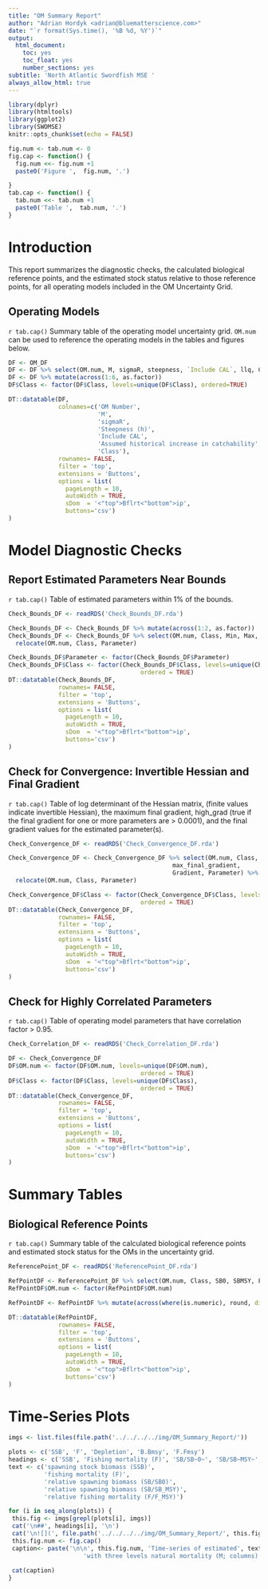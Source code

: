 ```yaml
---
title: "OM Summary Report"
author: "Adrian Hordyk <adrian@bluematterscience.com>"
date: "`r format(Sys.time(), '%B %d, %Y')`"
output:
  html_document:
    toc: yes
    toc_float: yes
    number_sections: yes
subtitle: 'North Atlantic Swordfish MSE '
always_allow_html: true
---
```



```r
library(dplyr)
library(htmltools)
library(ggplot2)
library(SWOMSE)
knitr::opts_chunk$set(echo = FALSE)

fig.num <- tab.num <- 0
fig.cap <- function() {
  fig.num <<- fig.num +1
  paste0('Figure ',  fig.num, '.')

} 
tab.cap <- function() {
  tab.num <<- tab.num +1
  paste0('Table ',  tab.num, '.')
}

```

# Introduction

This report summarizes the diagnostic checks, the calculated biological reference points, and the estimated stock status relative to those reference points, for all operating models included in the OM Uncertainty Grid.  

## Operating Models 

`r tab.cap()` Summary table of the operating model uncertainty grid. `OM.num` can be used to reference the operating models in the tables and figures below. 

```r
DF <- OM_DF
DF <- DF %>% select(OM.num, M, sigmaR, steepness, `Include CAL`, llq, Class)
DF <- DF %>% mutate(across(1:6, as.factor))
DF$Class <- factor(DF$Class, levels=unique(DF$Class), ordered=TRUE)

DT::datatable(DF, 
              colnames=c('OM Number',
                         'M',
                         'sigmaR',
                         'Steepness (h)',
                         'Include CAL',
                         'Assumed historical increase in catchability',
                         'Class'),
              rownames= FALSE,
              filter = 'top',
              extensions = 'Buttons',
              options = list(
                pageLength = 10, 
                autoWidth = TRUE,
                sDom  = '<"top">Bflrt<"bottom">ip',
                buttons='csv')
)


```
# Model Diagnostic Checks

## Report Estimated Parameters Near Bounds

`r tab.cap()` Table of estimated parameters within 1% of the bounds.

```r
Check_Bounds_DF <- readRDS('Check_Bounds_DF.rda')

Check_Bounds_DF <- Check_Bounds_DF %>% mutate(across(1:2, as.factor))
Check_Bounds_DF <- Check_Bounds_DF %>% select(OM.num, Class, Min, Max, Value, Parameter) %>%
  relocate(OM.num, Class, Parameter)

Check_Bounds_DF$Parameter <- factor(Check_Bounds_DF$Parameter)
Check_Bounds_DF$Class <- factor(Check_Bounds_DF$Class, levels=unique(Check_Bounds_DF$Class),
                                     ordered = TRUE)
DT::datatable(Check_Bounds_DF,
              rownames= FALSE,
              filter = 'top',
              extensions = 'Buttons',
              options = list(
                pageLength = 10, 
                autoWidth = TRUE,
                sDom  = '<"top">Bflrt<"bottom">ip',
                buttons='csv')
)

```

## Check for Convergence: Invertible Hessian and Final Gradient

`r tab.cap()` Table of log determinant of the Hessian matrix, (finite values indicate invertible Hessian), the maximum final gradient, high_grad (true if the final gradient for one or more parameters are > 0.0001), and the final gradient values for the estimated parameter(s).

```r
Check_Convergence_DF <- readRDS('Check_Convergence_DF.rda')

Check_Convergence_DF <- Check_Convergence_DF %>% select(OM.num, Class,  log_det_hessian, invertible,
                                              max_final_gradient, 
                                              Gradient, Parameter) %>%
  relocate(OM.num, Class, Parameter)

Check_Convergence_DF$Class <- factor(Check_Convergence_DF$Class, levels=unique(Check_Convergence_DF$Class),
                                     ordered = TRUE)
DT::datatable(Check_Convergence_DF,
              rownames= FALSE,
              filter = 'top',
              extensions = 'Buttons',
              options = list(
                pageLength = 10, 
                autoWidth = TRUE,
                sDom  = '<"top">Bflrt<"bottom">ip',
                buttons='csv')
)


```

## Check for Highly Correlated Parameters

`r tab.cap()` Table of operating model parameters that have correlation factor > 0.95.

```r
Check_Correlation_DF <- readRDS('Check_Correlation_DF.rda')

DF <- Check_Convergence_DF
DF$OM.num <- factor(DF$OM.num, levels=unique(DF$OM.num),
                                     ordered = TRUE)
DF$Class <- factor(DF$Class, levels=unique(DF$Class),
                                     ordered = TRUE)
DT::datatable(Check_Convergence_DF,
              rownames= FALSE,
              filter = 'top',
              extensions = 'Buttons',
              options = list(
                pageLength = 10, 
                autoWidth = TRUE,
                sDom  = '<"top">Bflrt<"bottom">ip',
                buttons='csv')
)


```


# Summary Tables

## Biological Reference Points

`r tab.cap()` Summary table of the calculated biological reference points and estimated stock status for the OMs in the uncertainty grid. 

```r
ReferencePoint_DF <- readRDS('ReferencePoint_DF.rda')

RefPointDF <- ReferencePoint_DF %>% select(OM.num, Class, SB0, SBMSY, FMSY, MSY_d, MSY_r, SB_SB0, SB_SBMSY, F_FMSY)
RefPointDF$OM.num <- factor(RefPointDF$OM.num)

RefPointDF <- RefPointDF %>% mutate(across(where(is.numeric), round, digits=2))

DT::datatable(RefPointDF,
              rownames= FALSE,
              filter = 'top',
              extensions = 'Buttons',
              options = list(
                pageLength = 10, 
                autoWidth = TRUE,
                sDom  = '<"top">Bflrt<"bottom">ip',
                buttons='csv')
)
```


# Time-Series Plots  


```r
imgs <- list.files(file.path('../../../../img/OM_Summary_Report/'))

plots <- c('SSB', 'F', 'Depletion', 'B.Bmsy', 'F.Fmsy')
headings <- c('SSB', 'Fishing mortality (F)', 'SB/SB~0~', 'SB/SB~MSY~', 'F/F~MSY~')
text <- c('spawning stock biomass (SSB)',
          'fishing mortality (F)',
          'relative spawning biomass (SB/SB0)',
          'relative spawning biomass (SB/SB_MSY)',
          'relative fishing mortality (F/F_MSY)')

```

```r

for (i in seq_along(plots)) {
 this.fig <- imgs[grepl(plots[i], imgs)]
 cat('\n##', headings[i], '\n')
 cat('\n![](', file.path('../../../../img/OM_Summary_Report/', this.fig), ')')
 this.fig.num <- fig.cap()
 caption<- paste('\n\n', this.fig.num, 'Time-series of estimated', text[i], 
                     'with three levels natural mortality (M; columns) and three levels steepness (h; rows), and the Reference OMs and two sets of Robustness OMs (colors). The black dashed line represents the predictions from the 2022 Base Case stock assessment.\n\n\n')
                     
 cat(caption)
}
```
